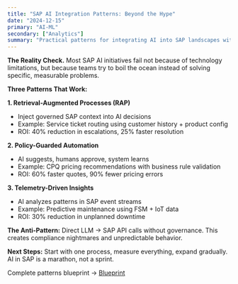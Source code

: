 ```yaml
---
title: "SAP AI Integration Patterns: Beyond the Hype"
date: "2024-12-15"
primary: "AI-ML"
secondary: ["Analytics"]
summary: "Practical patterns for integrating AI into SAP landscapes without breaking existing processes or budgets."
---
```


**The Reality Check.** Most SAP AI initiatives fail not because of technology limitations, but because teams try to boil the ocean instead of solving specific, measurable problems.

**Three Patterns That Work:**

**1. Retrieval-Augmented Processes (RAP)**
- Inject governed SAP context into AI decisions
- Example: Service ticket routing using customer history + product config
- ROI: 40% reduction in escalations, 25% faster resolution

**2. Policy-Guarded Automation**
- AI suggests, humans approve, system learns
- Example: CPQ pricing recommendations with business rule validation
- ROI: 60% faster quotes, 90% fewer pricing errors

**3. Telemetry-Driven Insights**
- AI analyzes patterns in SAP event streams
- Example: Predictive maintenance using FSM + IoT data
- ROI: 30% reduction in unplanned downtime

**The Anti-Pattern:** Direct LLM → SAP API calls without governance. This creates compliance nightmares and unpredictable behavior.

**Next Steps:** Start with one process, measure everything, expand gradually. AI in SAP is a marathon, not a sprint.

Complete patterns blueprint → [Blueprint](/blueprints/sap-ai-integration-patterns)